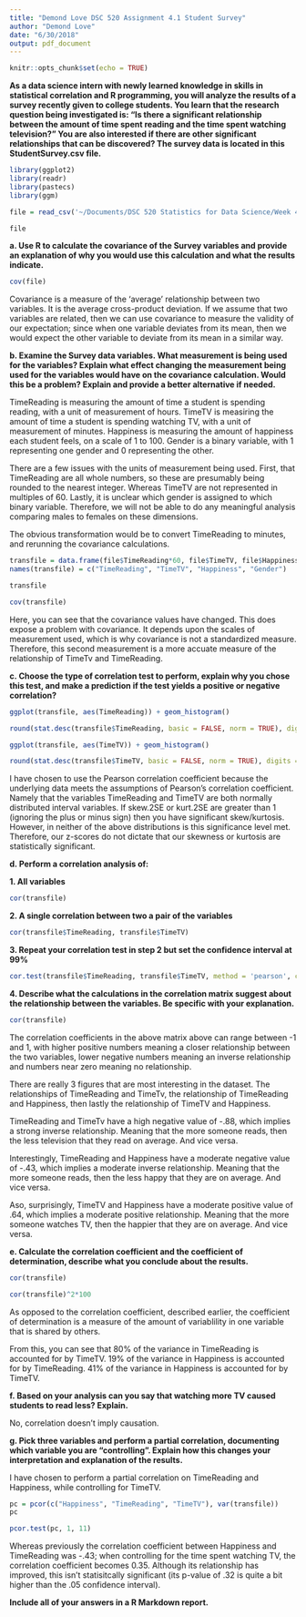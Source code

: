 ```yaml
---
title: "Demond Love DSC 520 Assignment 4.1 Student Survey"
author: "Demond Love"
date: "6/30/2018"
output: pdf_document
---
```


```r
knitr::opts_chunk$set(echo = TRUE)
```

**As a data science intern with newly learned knowledge in skills in statistical correlation and R programming, you will analyze the results of a survey recently given to college students. You learn that the research question being investigated is: “Is there a significant relationship between the amount of time spent reading and the time spent watching television?” You are also interested if there are other significant relationships that can be discovered? The survey data is located in this StudentSurvey.csv file.**

```r
library(ggplot2)
library(readr)
library(pastecs)
library(ggm)

file = read_csv('~/Documents/DSC 520 Statistics for Data Science/Week 4 DSC 520/student-survey.csv')
```
```r
file
```

**a. Use R to calculate the covariance of the Survey variables and provide an explanation of why you would use this calculation and what the results indicate.**

```r
cov(file)
```

Covariance is a measure of the 'average' relationship between two variables. It is the average cross-product deviation. If we assume that two variables are related, then we can use covariance to measure the validity of our expectation; since when one variable deviates from its mean, then we would expect the other variable to deviate from its mean in a similar way.

**b. Examine the Survey data variables. What measurement is being used for the variables? Explain what effect changing the measurement being used for the variables would have on the covariance calculation. Would this be a problem? Explain and provide a better alternative if needed.**

TimeReading is measuring the amount of time a student is spending reading, with a unit of measurement of hours. TimeTV is measiring the amount of time a student is spending watching TV, with a unit of measurement of minutes. Happiness is measuring the amount of happiness each student feels, on a scale of 1 to 100. Gender is a binary variable, with 1 representing one gender and 0 representing the other.

There are a few issues with the units of measurement being used. First, that TimeReading are all whole numbers, so these are presumably being rounded to the nearest integer. Whereas TimeTV are not represented in multiples of 60. Lastly, it is unclear which gender is assigned to which binary variable. Therefore, we will not be able to do any meaningful analysis comparing males to females on these dimensions.

The obvious transformation would be to convert TimeReading to minutes, and rerunning the covariance calculations.

```r
transfile = data.frame(file$TimeReading*60, file$TimeTV, file$Happiness, file$Gender)
names(transfile) = c("TimeReading", "TimeTV", "Happiness", "Gender")

transfile
```

```r
cov(transfile)
```

Here, you can see that the covariance values have changed. This does expose a problem with covariance. It depends upon the scales of measurement used, which is why covariance is not a standardized measure. Therefore, this second measurement is a more accuate measure of the relationship of TimeTv and TimeReading.

**c. Choose the type of correlation test to perform, explain why you chose this test, and make a prediction if the test yields a positive or negative correlation?**

```r
ggplot(transfile, aes(TimeReading)) + geom_histogram()
```

```r
round(stat.desc(transfile$TimeReading, basic = FALSE, norm = TRUE), digits = 3)
```


```r
ggplot(transfile, aes(TimeTV)) + geom_histogram()
```
```r
round(stat.desc(transfile$TimeTV, basic = FALSE, norm = TRUE), digits = 3)
```

I have chosen to use the Pearson correlation coefficient because the underlying data meets the assumptions of Pearson's correlation coefficient. Namely that the variables TimeReading and TimeTV are both normally distributed interval variables. If skew.2SE or kurt.2SE are greater than 1 (ignoring the plus or minus sign) then you have significant skew/kurtosis. However, in neither of the above distributions is this significance level met. Therefore, our z-scores do not dictate that our skewness or kurtosis are statistically significant.

**d. Perform a correlation analysis of:**

**1. All variables**

```r
cor(transfile)
```


**2. A single correlation between two a pair of the variables**
```r
cor(transfile$TimeReading, transfile$TimeTV)
```

**3. Repeat your correlation test in step 2 but set the confidence interval at 99%**
```r
cor.test(transfile$TimeReading, transfile$TimeTV, method = 'pearson', conf.level = 0.99)
```


**4. Describe what the calculations in the correlation matrix suggest about the relationship between the variables. Be specific with your explanation.**

```r
cor(transfile)
```

The correlation coefficients in the above matrix above can range between -1 and 1, with higher positive numbers meaning a closer relationship between the two variables, lower negative numbers meaning an inverse relationship and numbers near zero meaning no relationship.

There are really 3 figures that are most interesting in the dataset. The relationships of TimeReading and TimeTv, the relationship of TimeReading and Happiness, then lastly the relationship of TimeTV and Happiness.

TimeReading and TimeTv have a high negative value of -.88, which implies a strong inverse relationship. Meaning that the more someone reads, then the less television that they read on average. And vice versa.

Interestingly, TimeReading and Happiness have a moderate negative value of -.43, which implies a moderate inverse relationship. Meaning that the more someone reads, then the less happy that they are on average. And vice versa.

Aso, surprisingly, TimeTV and Happiness have a moderate positive value of .64, which implies a moderate positive relationship. Meaning that the more someone watches TV, then the happier that they are on average. And vice versa.

**e. Calculate the correlation coefficient and the coefficient of determination, describe what you conclude about the results.**

```r
cor(transfile)
```

```r
cor(transfile)^2*100
```

As opposed to the correlation coefficient, described earlier, the coefficient of determination is a measure of the amount of variablility in one variable that is shared by others.

From this, you can see that 80% of the variance in TimeReading is accounted for by TimeTV. 19% of the variance in Happiness is accounted for by TimeReading. 41% of the variance in Happiness is accounted for by TimeTV.

**f. Based on your analysis can you say that watching more TV caused students to read less? Explain.**

No, correlation doesn't imply causation.

**g. Pick three variables and perform a partial correlation, documenting which variable you are “controlling”. Explain how this changes your interpretation and explanation of the results.**

I have chosen to perform a partial correlation on TimeReading and Happiness, while controlling for TimeTV.

```r
pc = pcor(c("Happiness", "TimeReading", "TimeTV"), var(transfile))
pc
```

```r
pcor.test(pc, 1, 11)
```

Whereas previously the correlation coefficient between Happiness and TimeReading was -.43; when controlling for the time spent watching TV, the correlation coefficient becomes 0.35. Although its relationship has improved, this isn't statisitcally significant (its p-value of .32 is quite a bit higher than the .05 confidence interval).

**Include all of your answers in a R Markdown report.**
